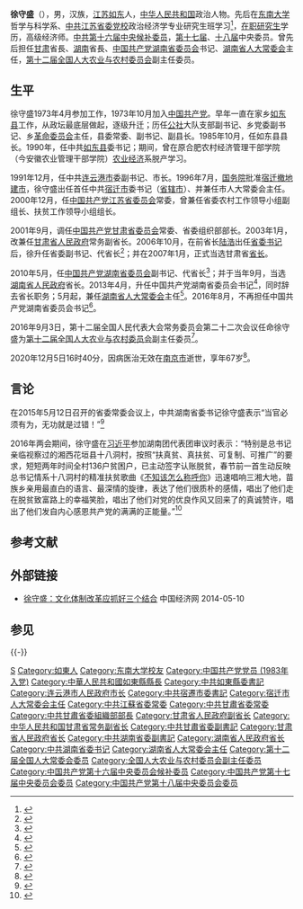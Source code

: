 
{{Infobox officeholder
| 图像        = 
| 图像说明    = 
| 职务1       = [[第十二届全国人民代表大会常务委员会|第十二届全国人大农业与农村委员会]]副主任委员
| 就任日期1   = 2016年9月3日
| 卸任日期1   = 2020年12月5日
| 前任1       = 
| 继任1       = 
| 1blankname1 = 主任委员
| 1namedata1  = [[陈建国_(1945年)|陈建国]]
| 职务2       = [[湖南省人民代表大会常务委员会|湖南省人民代表大会常务委员会]]主任
| 就任日期2   = 2013年5月
| 卸任日期2   = 2017年1月
| 前任2       = [[周强|周强]]
| 继任2       = [[杜家毫|杜家毫]]
| 职务3       = {{CPC}}[[中国共产党湖南省委员会|湖南省委员会]]書記
| 就任日期3   = 2013年3月20日
| 卸任日期3   = 2016年8月28日
| 前任3       = [[周强|周强]]
| 继任3       = [[杜家毫|杜家毫]]
| 职务4       = [[湖南省人民政府|湖南省人民政府]][[湖南行政長官列表|省長]]
| 就任日期4   = 2010年6月5日
| 卸任日期4   = 2013年4月10日
| 前任4       = [[周强|周强]]
| 继任4       = [[杜家毫|杜家毫]]
| 职务5       = [[甘肅省人民政府|甘肅省人民政府]][[甘肅行政長官列表|省長]]
| 就任日期5   = 2006年10月30日
| 卸任日期5   = 2010年7月29日
| 前任5       = [[陆浩|陆浩]]
| 继任5       = [[刘伟平_(1953年)|刘伟平]]
| 姓名        = 徐守盛
| 原名        = 
| 出生日期    = {{birth date|1953|1|23}}
| 出生地点    = {{PRC}}[[江苏省|江苏省]][[南通专区|南通专区]][[如东县|如东县]]
| 逝世日期    = {{death date and age|2020|12|5|1953|1|23}}
| 逝世地点    = {{PRC}}[[江苏省|江苏省]][[南京市|南京市]]
| 政党        = {{CPC}}
| 职业        = [[政治人物|政治人物]]
| 父母        = 
| 配偶        = <!--{{marriage|姓名|}} -->
| 子女        = 
| 亲属        = 
| 信仰        = 
| 专业        = 
| 母校        = [[东南大学|东南大学]]<br />中共江苏省委党校
| 网站        = 
| 签名        = 
| 脚注        =
}}
'''徐守盛'''（{{bd|1953年|1月23日|2020年|12月5日|catIdx=Xu徐}}），男，汉族，[[江苏省|江苏]][[如东县|如东]]人，[[中华人民共和国|中华人民共和国]]政治人物。先后在[[东南大学|东南大学]]哲学与科学系、[[中国共产党江苏省委员会|中共江苏省委党校]]政治经济学专业研究生班学习<ref>{{Cite web |url=http://news.xinhuanet.com/ziliao/2007-02/13/content_5734802.htm |title=徐守盛简历 |access-date=2013-06-02 |archive-date=2016-06-03 |archive-url=https://web.archive.org/web/20160603225212/http://news.xinhuanet.com/ziliao/2007-02/13/content_5734802.htm }}</ref>，[[在职研究生|在职研究生]]学历，高级经济师。[[中国共产党第十六届中央委员会候补委员列表|中共第十六届中央候补委员]]，[[中国共产党第十七届中央委员会委员列表|第十七届]]、[[中国共产党第十八届中央委员会委员列表|十八届]]中央委员。曾先后担任[[甘肃省|甘肃]]省長、[[湖南省|湖南]]省長、[[中国共产党湖南省委员会|中国共产党湖南省委员会]]书记、[[全国人民代表大会|湖南省人大常委会]]主任，[[第十二届全国人民代表大会常务委员会|第十二届全国人大农业与农村委员会]]副主任委员。

== 生平 ==
徐守盛1973年4月参加工作，1973年10月加入[[中国共产党|中国共产党]]。早年一直在家乡[[如东县|如东县]]工作，从政坛最底层做起，逐级升迁；历任[[人民公社|公社]]大队支部副书记、乡党委副书记、乡[[革命委员会_(文革)|革命委员会]]主任，县委常委、副书记、副县长。1985年10月，任如东县县长。1990年，任中共[[如东县|如东县]]委书记；期间，曾在原合肥农村经济管理干部学院（今安徽农业管理干部学院）[[农业|农业]][[经济|经济]]系脱产学习。

1991年12月，任中共[[连云港市|连云港市]]委副书记、市长。1996年7月，[[中华人民共和国国务院|国务院]]批准[[宿迁市|宿迁]][[地级行政区|撤地建市]]，徐守盛出任首任中共[[宿迁市|宿迁市]]委书记（[[省辖市|省辖市]]）、并兼任市人大常委会主任。2000年12月，任[[中国共产党江苏省委员会|中国共产党江苏省委员会]]常委，曾兼任省委农村工作领导小组副组长、扶贫工作领导小组组长。

2001年9月，调任[[中国共产党甘肃省委员会|中国共产党甘肃省委员会]]常委、省委组织部部长。2003年1月，改兼任[[甘肃省人民政府|甘肃省人民政府]]常务副省长。2006年10月，在前省长[[陆浩|陆浩]]出任[[省委书记|省委书记]]后，徐升任省委副书记、代省长<ref>{{cite web|url=http://news.sina.com.cn/c/2006-10-30/200411372198.shtml|title=徐守盛任甘肃代理省长 陆浩辞职获准|work=新浪网|accessdate=2006-10-30|archive-date=2019-05-19|archive-url=https://web.archive.org/web/20190519210541/http://news.sina.com.cn/c/2006-10-30/200411372198.shtml}}</ref>；并在2007年1月，正式当选甘肃省[[省长|省长]]。

2010年5月，任[[中国共产党湖南省委员会|中国共产党湖南省委员会]]副书记、代省长<ref>{{cite web|url=http://news.qq.com/a/20100605/001095.htm|title=周强辞去湖南省省长 徐守盛任代省长|work=腾讯网|accessdate=2010-06-05|archive-date=2019-05-22|archive-url=https://web.archive.org/web/20190522085652/https://news.qq.com/a/20100605/001095.htm}}</ref>；并于当年9月，当选[[湖南省人民政府|湖南省人民政府]]省长。2013年4月，升任中国共产党湖南省委员会书记<ref>{{cite web|url=http://www.chinanews.com/gn/2013/03-20/4661262.shtml|title=徐守盛任湖南省委书记 周强不再兼任|work=中国新闻网|accessdate=2013-03-20|archive-date=2019-05-20|archive-url=https://web.archive.org/web/20190520031630/http://www.chinanews.com/gn/2013/03-20/4661262.shtml}}</ref>，同时辞去省长职务；5月起，兼任[[湖南省人大常委会|湖南省人大常委会]]主任<ref>{{Cite web|title=徐守盛当选湖南省人大常委会主任|url=http://renshi.people.com.cn/n/2013/0601/c139617-21698779.html|accessdate=|work=|archive-date=2018-05-11|archive-url=https://web.archive.org/web/20180511215353/http://renshi.people.com.cn/n/2013/0601/c139617-21698779.html}}</ref>。2016年8月，不再担任中国共产党湖南省委员会书记<ref>{{cite web|accessdate=2016-08-28|url=http://www.thepaper.cn/newsDetail_forward_1520373|title=杜家毫任湖南省委书记，徐守盛因年龄原因不再担任|work=澎湃新闻|archive-date=2016-09-12|archive-url=https://web.archive.org/web/20160912014423/http://www.thepaper.cn/newsDetail_forward_1520373|dead-url=no}}</ref>。

2016年9月3日，第十二届全国人民代表大会常务委员会第二十二次会议任命徐守盛为[[第十二届全国人民代表大会常务委员会|第十二届全国人大农业与农村委员会]]副主任委员<ref>{{cite web|accessdate=2016-09-03|url=http://www.chinanews.com/gn/2016/09-03/7993148.shtml|title=徐守盛任第十二届全国人大农业与农村委员会副主任委员|work=中国新闻网|archive-date=2016-09-03|archive-url=https://web.archive.org/web/20160903085740/http://www.chinanews.com/gn/2016/09-03/7993148.shtml|dead-url=no}}</ref>。

2020年12月5日16时40分，因病医治无效在[[南京市|南京市]]逝世，享年67岁<ref>{{cite news |title=湖南省委原书记徐守盛逝世 享年67岁 |url=https://news.sina.com.cn/zx/2020-12-06/doc-iiznezxs5518733.shtml |accessdate=2020-12-06 |work=新浪新闻综合 |date=2020-12-06 |archive-date=2021-07-04 |archive-url=https://web.archive.org/web/20210704145956/https://news.sina.com.cn/zx/2020-12-06/doc-iiznezxs5518733.shtml |dead-url=no }}</ref>。

== 言论 ==
在2015年5月12日召开的省委常委会议上，中共湖南省委书记徐守盛表示“当官必须有为，无功就是过错！”<ref>{{cite web |title=湖南省委书记：当官必须有为无功就是过错 |url=http://news.takungpao.com/mainland/topnews/2015-05/2997519.html |accessdate=2020-12-10}}</ref>

2016年两会期间，徐守盛在[[习近平|习近平]]参加湖南团代表团审议时表示：“特别是总书记亲临视察过的湘西花垣县十八洞村，按照“扶真贫、真扶贫、可复制、可推广”的要求，短短两年时间全村136户贫困户，已主动签字认账脱贫，春节前一首生动反映总书记情系十八洞村的精准扶贫歌曲《[[不知该怎么称呼你|不知该怎么称呼你]]》迅速唱响三湘大地，苗族乡亲用最直白的语言、最深情的旋律，表达了他们很质朴的感情，唱出了他们走在脱贫致富路上的幸福笑脸，唱出了他们对党的优良作风又回来了的真诚赞许，唱出了他们发自内心感恩共产党的满满的正能量。”<ref>{{cite web|url=http://news.youth.cn/sz/201603/t20160315_7744649.htm|title=湖南书记告诉习近平:《不知该怎么称呼你》传唱三湘|publisher=中国青年报|accessdate=2016-03-15|deadurl=yes|archiveurl=https://web.archive.org/web/20160317044851/http://news.youth.cn/sz/201603/t20160315_7744649.htm|archivedate=2016-03-17}}</ref>

== 参考文献 ==
{{Reflist|30em}}

== 外部链接 ==
* [http://www.ce.cn/culture/gd/201405/09/t20140509_2790124.shtml 徐守盛：文化体制改革应抓好三个结合 ] {{Wayback|url=http://www.ce.cn/culture/gd/201405/09/t20140509_2790124.shtml |date=20190521214524 }} 中国经济网 2014-05-10
==参见==
{{-}}
{{start box}}
{{s-ppo|cpc}}
{{s-before|[[周强|周　强]]}}
{{s-title|[[中国共产党湖南省委员会|中国共产党湖南省委员会]]书记|2013年4月－2016年8月}}
{{s-after|[[杜家毫|杜家毫]]}}
{{s-before|[[王安顺|王安顺]]}}
{{s-title|[[中国共产党甘肃省委员会|中国共产党甘肃省委员会]]组织部部长|2001年9月－2003年4月}}
{{s-after|[[王宪魁|王宪魁]]}}
{{s-new|reason=[[地级行政区|撤地建市]]首任}}
{{s-title|[[中国共产党|中国共产党]][[宿迁市|宿迁市]]委员会书记|1996年7月－2001年8月}}
{{s-after|[[仇和|仇　和]]}}
{{s-par|prc-lpc}}
{{s-before|[[周強|周　強]]}}
{{s-title|[[湖南省人民代表大會常務委員會|湖南省人民代表大會常務委員會]]主任|2013年5月－2017年1月}}
{{s-after|[[杜家毫|杜家毫]]}}
{{s-gov|prc}}
{{s-before|[[周强|周　强]]}}
{{s-title|[[湖南省人民政府|湖南省人民政府]][[湖南省省长列表|省长]]|2010年6月－2013年4月}}
{{s-after|[[杜家毫|杜家毫]]}}
{{s-before|[[陆浩|陆　浩]]}}
{{s-title|[[甘肃省人民政府|甘肃省人民政府]][[甘肃省省长列表|省长]]|2006年10月－2010年6月}}
{{s-after|[[刘伟平_(1953年)|刘伟平]]}}
{{s-before|[[郭琨|郭　琨]]}}
{{s-title|[[甘肃省人民政府|甘肃省人民政府]]常务副省长|2003年1月－2006年10月}}
{{s-after|[[杨志明|杨志明]]}}
{{s-before|王稳卿}}
{{s-title|[[连云港市|连云港市]][[人民政府|人民政府]]市长|1992年12月－1993年3月（代）<br>1993年3月－1996年7月}}
{{s-after|[[夏耕|夏　耕]]}}
{{end box}}
{{中华人民共和国湖南省地方领导人|nocat}}
{{湖南行政長官}}
{{中华人民共和国甘肃省地方领导人|nocat}}
{{甘肃行政长官}}
{{Authority control}}
{{DEFAULTSORT:Xu徐}}
[[Category:徐姓|S]]
[[Category:如東人|Category:如東人]]
[[Category:东南大学校友|Category:东南大学校友]]
[[Category:中国共产党党员_(1983年入党)|Category:中国共产党党员 (1983年入党)]]
[[Category:中華人民共和國如東縣縣長|Category:中華人民共和國如東縣縣長]]
[[Category:中共如東縣委書記|Category:中共如東縣委書記]]
[[Category:连云港市人民政府市长|Category:连云港市人民政府市长]]
[[Category:中共宿遷市委書記|Category:中共宿遷市委書記]]
[[Category:宿迁市人大常委会主任|Category:宿迁市人大常委会主任]]
[[Category:中共江蘇省委常委|Category:中共江蘇省委常委]]
[[Category:中共甘肅省委常委|Category:中共甘肅省委常委]]
[[Category:中共甘肅省委組織部部長|Category:中共甘肅省委組織部部長]]
[[Category:甘肃省人民政府副省长|Category:甘肃省人民政府副省长]]
[[Category:中华人民共和国甘肃省常务副省长|Category:中华人民共和国甘肃省常务副省长]]
[[Category:中共甘肅省委副書記|Category:中共甘肅省委副書記]]
[[Category:甘肃省人民政府省长|Category:甘肃省人民政府省长]]
[[Category:中共湖南省委副書記|Category:中共湖南省委副書記]]
[[Category:湖南省人民政府省长|Category:湖南省人民政府省长]]
[[Category:中共湖南省委书记|Category:中共湖南省委书记]]
[[Category:湖南省人大常委会主任|Category:湖南省人大常委会主任]]
[[Category:第十二届全国人大常委会委员|Category:第十二届全国人大常委会委员]]
[[Category:全国人大农业与农村委员会副主任委员|Category:全国人大农业与农村委员会副主任委员]]
[[Category:中国共产党第十六届中央委员会候补委员|Category:中国共产党第十六届中央委员会候补委员]]
[[Category:中国共产党第十七届中央委员会委员|Category:中国共产党第十七届中央委员会委员]]
[[Category:中国共产党第十八届中央委员会委员|Category:中国共产党第十八届中央委员会委员]]